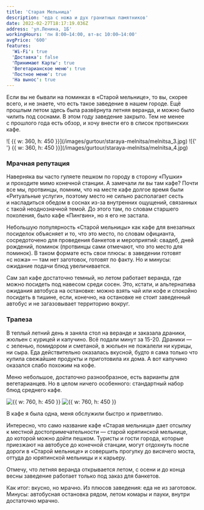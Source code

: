 ```yaml
---
title: 'Старая Мельница'
description: 'еда с ножа и дух гранитных памятников'
date: 2022-02-27T18:17:19.036Z
address: 'ул.Ленина, 1Б'
workingHours: 'пн 8:00–14:00, вт-вс 10:00–14:00'
avgPrice: '600'
features:
  'Wi-Fi': true
  'Доставка': false
  'Принимают Карты': true
  'Вегетарианское меню': true
  'Постное меню': true
  'На вынос': true
---
```


Если вы&nbsp;не&nbsp;бывали на&nbsp;поминках в&nbsp;&laquo;Старой мельнице&raquo;, то&nbsp;вы, скорее всего, и&nbsp;не&nbsp;знаете, что есть такое заведение в&nbsp;нашем городе. Ещё прошлым летом здесь была развёрнута летняя веранда, и&nbsp;можно было чилить под соснами. В&nbsp;этом году заведение закрыто. Тем не&nbsp;менее с&nbsp;прошлого года есть обзор, и&nbsp;хочу внести его в&nbsp;список протвинских кафе.

<ImagesRow>
  ![ {{ w: 360, h: 450 }}](/images/gurtour/staraya-melnitsa/melnitsa_3.jpg) ![{' '}
  {{ w: 360, h: 450 }}](/images/gurtour/staraya-melnitsa/melnitsa_4.jpg)
</ImagesRow>

### Мрачная репутация

Наверняка вы&nbsp;часто гуляете пешком по&nbsp;городу в&nbsp;сторону &laquo;Пушки&raquo; и&nbsp;проходите мимо конечной станции. А&nbsp;замечали&nbsp;ли вы&nbsp;там кафе? Почти все&nbsp;мы, протвинцы, помним, что на&nbsp;месте кафе долгое время были &laquo;Ритуальные услуги&raquo;, поэтому место не&nbsp;сильно располагает сесть и&nbsp;насладиться обедом в&nbsp;соснах из-за внутренних ощущений, связанных с&nbsp;такой неоднозначной темой. До&nbsp;этого там, по&nbsp;словам старшего поколения, было кафе &laquo;Пингвин&raquo;, но&nbsp;я&nbsp;его не&nbsp;застала.

Небольшую популярность &laquo;Старой мельницы&raquo; как кафе для внезапных посиделок
объясняет и&nbsp;то, что это место, по&nbsp;словам официанта, сосредоточено для проведения
банкетов и&nbsp;мероприятий: свадеб, дней рождений, поминок (протвинцы сами отмечают,
что это место для поминок). В&nbsp;таком формате есть свои плюсы: в&nbsp;заведении
готовят &laquo;с&nbsp;ножа&raquo;&nbsp;&mdash; там нет заготовок, готовят по&nbsp;факту.
Но&nbsp;и&nbsp;минусы: ожидание подачи блюд увеличивается.

Сам зал кафе достаточно темный, но&nbsp;летом работает веранда, где можно посидеть
под навесом среди сосен. Это, кстати, и&nbsp;альтернатива ожидания автобуса на&nbsp;остановке:
можно взять чай или кофе и&nbsp;спокойно посидеть в&nbsp;тишине, если, конечно, на&nbsp;остановке
не&nbsp;стоит заведенный автобус и&nbsp;не&nbsp;загазовывает территорию вокруг.

### Трапеза

В&nbsp;теплый летний день я&nbsp;заняла стол на&nbsp;веранде и&nbsp;заказала драники, жюльен с&nbsp;курицей и&nbsp;капучино. Всё подали минут за&nbsp;15-20. Драники&nbsp;&mdash; с&nbsp;зеленью, помидором и&nbsp;сметаной, в&nbsp;жюльен не&nbsp;пожалели ни&nbsp;курицы, ни&nbsp;сыра. Еда действительно оказалась вкусной, будто я&nbsp;сама только что купила свежайшие продукты и&nbsp;приготовила их&nbsp;дома. А&nbsp;вот капучино оказался слабо похожим на&nbsp;кофе.

Меню небольшое, достаточно разнообразное, есть варианты для вегетарианцев. Но&nbsp;в&nbsp;целом
ничего особенного: стандартный набор блюд среднего кафе.

![ {{ w: 760, h: 450 }}](/images/gurtour/staraya-melnitsa/melnitsa_5.png)
![ {{ w: 760, h: 450 }}](/images/gurtour/staraya-melnitsa/melnitsa_6.png)

В&nbsp;кафе я&nbsp;была одна, меня обслужили быстро и&nbsp;приветливо.

Интересно, что само название кафе &laquo;Старая мельница&raquo; дает отсылку
к&nbsp;местной достопримечательности&nbsp;&mdash; старой юрятинской мельнице,
до&nbsp;которой можно дойти пешком. Туристы и&nbsp;гости города, которые
приезжают на&nbsp;автобусе до&nbsp;конечной станции, могут отдохнуть после
дороги в&nbsp;&laquo;Старой мельнице&raquo; и&nbsp;совершить прогулку
до&nbsp;висячего моста, оттуда до&nbsp;юрятинской мельницы
и&nbsp;к&nbsp;карьеру.

Отмечу, что летняя веранда открывается летом, с&nbsp;осени и&nbsp;до&nbsp;конца
весны заведение работает только под заказ для банкетов.

Как итог: вкусно, но&nbsp;мрачно. Из&nbsp;плюсов заведения: еда
не&nbsp;из&nbsp;заготовок. Минусы: автобусная остановка рядом, летом комары
и&nbsp;пауки, внутри достаточно мрачно.
